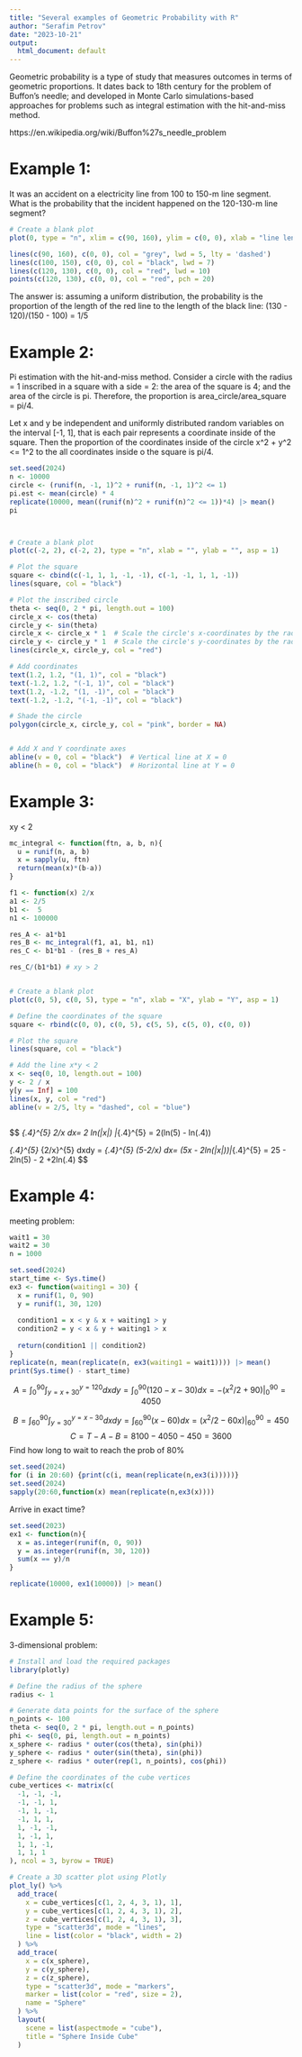 ```yaml
---
title: "Several examples of Geometric Probability with R"
author: "Serafim Petrov"
date: "2023-10-21"
output:
  html_document: default
---
```


Geometric probability is a type of study that measures outcomes in terms of geometric proportions. It dates back to 18th century for the problem of Buffon's needle; and developed in Monte Carlo simulations-based approaches for problems such as integral estimation with the hit-and-miss method.

https://en.wikipedia.org/wiki/Buffon%27s_needle_problem

# Example 1:
It was an accident on a electricity line from 100 to 150-m line segment. What is the probability that the incident happened on the 120-130-m line segment?


```r
# Create a blank plot
plot(0, type = "n", xlim = c(90, 160), ylim = c(0, 0), xlab = "line length in meters", ylab = "")

lines(c(90, 160), c(0, 0), col = "grey", lwd = 5, lty = 'dashed')
lines(c(100, 150), c(0, 0), col = "black", lwd = 7)
lines(c(120, 130), c(0, 0), col = "red", lwd = 10)
points(c(120, 130), c(0, 0), col = "red", pch = 20)

```

The answer is: assuming a uniform distribution, the probability is the proportion of the length of the red line to the length of the black line: (130 - 120)/(150 - 100) = 1/5


# Example 2:
Pi estimation with the hit-and-miss method. Consider a circle with the radius = 1 inscribed in a square with a side = 2: the area of the square is 4; and the area of the circle is pi. Therefore, the proportion is area_circle/area_square = pi/4. 

Let x and y be independent and uniformly distributed random variables on the interval [-1, 1], that is each pair represents a coordinate inside of the square. Then the proportion of the coordinates inside of the circle x^2 + y^2 <= 1^2 to the all coordinates inside o the square is pi/4.

```r
set.seed(2024)
n <- 10000
circle <- (runif(n, -1, 1)^2 + runif(n, -1, 1)^2 <= 1)
pi.est <- mean(circle) * 4
replicate(10000, mean((runif(n)^2 + runif(n)^2 <= 1))*4) |> mean()
pi



# Create a blank plot
plot(c(-2, 2), c(-2, 2), type = "n", xlab = "", ylab = "", asp = 1)

# Plot the square
square <- cbind(c(-1, 1, 1, -1, -1), c(-1, -1, 1, 1, -1))
lines(square, col = "black")

# Plot the inscribed circle
theta <- seq(0, 2 * pi, length.out = 100)
circle_x <- cos(theta)
circle_y <- sin(theta)
circle_x <- circle_x * 1  # Scale the circle's x-coordinates by the radius
circle_y <- circle_y * 1  # Scale the circle's y-coordinates by the radius
lines(circle_x, circle_y, col = "red")

# Add coordinates
text(1.2, 1.2, "(1, 1)", col = "black")
text(-1.2, 1.2, "(-1, 1)", col = "black")
text(1.2, -1.2, "(1, -1)", col = "black")
text(-1.2, -1.2, "(-1, -1)", col = "black")

# Shade the circle
polygon(circle_x, circle_y, col = "pink", border = NA)


# Add X and Y coordinate axes
abline(v = 0, col = "black")  # Vertical line at X = 0
abline(h = 0, col = "black")  # Horizontal line at Y = 0
```


<!-- # Example 3: -->

<!-- x + y < 2 -->

<!-- ```{r} -->
<!-- # Create a blank plot -->
<!-- plot(c(0, 5), c(0, 5), type = "n", xlab = "", ylab = "", asp = 1) -->

<!-- # Define the coordinates of the square -->
<!-- square <- rbind(c(0, 0), c(0, 5), c(5, 5), c(5, 0), c(0, 0)) -->

<!-- # Plot the square -->
<!-- lines(square, col = "black") -->

<!-- # Add the line x*y < 2 -->
<!-- x <- seq(0, 10, length.out = 100) -->
<!-- y <- 2-x -->
<!-- y[y == Inf] = 100 -->
<!-- lines(x, y, col = "red") -->
<!-- ``` -->


# Example 3:
xy < 2

```r
mc_integral <- function(ftn, a, b, n){
  u = runif(n, a, b)
  x = sapply(u, ftn)
  return(mean(x)*(b-a))
}

f1 <- function(x) 2/x
a1 <- 2/5
b1 <-  5
n1 <- 100000

res_A <- a1*b1
res_B <- mc_integral(f1, a1, b1, n1)
res_C <- b1*b1 - (res_B + res_A)

res_C/(b1*b1) # xy > 2


# Create a blank plot
plot(c(0, 5), c(0, 5), type = "n", xlab = "X", ylab = "Y", asp = 1)

# Define the coordinates of the square
square <- rbind(c(0, 0), c(0, 5), c(5, 5), c(5, 0), c(0, 0))

# Plot the square
lines(square, col = "black")

# Add the line x*y < 2
x <- seq(0, 10, length.out = 100)
y <- 2 / x
y[y == Inf] = 100
lines(x, y, col = "red")
abline(v = 2/5, lty = "dashed", col = "blue")



```

$$
\int_{.4}^{5} 2/x dx= 2 ln(|x|) |_{.4}^{5} = 2(ln(5) - ln(.4)) \approx 5.051457

$$
$$
\int_{.4}^{5} \int_{2/x}^{5} dxdy = \int_{.4}^{5} (5-2/x) dx= (5x - 2ln(|x|))|_{.4}^{5} = 
25 - 2ln(5) - 2 +2ln(.4) \approx 17.94854
$$


# Example 4:
meeting problem: 


```r
wait1 = 30
wait2 = 30
n = 1000

set.seed(2024)
start_time <- Sys.time()
ex3 <- function(waiting1 = 30) {
  x = runif(1, 0, 90)
  y = runif(1, 30, 120)
  
  condition1 = x < y & x + waiting1 > y
  condition2 = y < x & y + waiting1 > x
  
  return(condition1 || condition2)
}
replicate(n, mean(replicate(n, ex3(waiting1 = wait1)))) |> mean()
print(Sys.time() - start_time)


```


$$
A = \int_{0}^{90} \int_{y=x+30}^{y=120} dxdy= \int_{0}^{90} (120 -x-30)dx = -(x^2/2 +90)|_{0}^{90} = 4050
$$

$$
B = \int_{60}^{90}\int_{y=30}^{y=x-30}dxdy = \int_{60}^{90} (x-60) dx = (x^2/2 - 60x)|_{60}^{90} = 450 
$$
$$
C = T - A - B = 8100 - 4050 - 450 = 3600
$$
Find how long to wait to reach the prob of 80%

```r
set.seed(2024)
for (i in 20:60) {print(c(i, mean(replicate(n,ex3(i)))))}
set.seed(2024)
sapply(20:60,function(x) mean(replicate(n,ex3(x))))
```


Arrive in exact time?


```r
set.seed(2023)
ex1 <- function(n){
  x = as.integer(runif(n, 0, 90))
  y = as.integer(runif(n, 30, 120))
  sum(x == y)/n 
}

replicate(10000, ex1(10000)) |> mean()

```











# Example 5:
3-dimensional problem:

```r
# Install and load the required packages
library(plotly)

# Define the radius of the sphere
radius <- 1

# Generate data points for the surface of the sphere
n_points <- 100
theta <- seq(0, 2 * pi, length.out = n_points)
phi <- seq(0, pi, length.out = n_points)
x_sphere <- radius * outer(cos(theta), sin(phi))
y_sphere <- radius * outer(sin(theta), sin(phi))
z_sphere <- radius * outer(rep(1, n_points), cos(phi))

# Define the coordinates of the cube vertices
cube_vertices <- matrix(c(
  -1, -1, -1,
  -1, -1, 1,
  -1, 1, -1,
  -1, 1, 1,
  1, -1, -1,
  1, -1, 1,
  1, 1, -1,
  1, 1, 1
), ncol = 3, byrow = TRUE)

# Create a 3D scatter plot using Plotly
plot_ly() %>%
  add_trace(
    x = cube_vertices[c(1, 2, 4, 3, 1), 1],
    y = cube_vertices[c(1, 2, 4, 3, 1), 2],
    z = cube_vertices[c(1, 2, 4, 3, 1), 3],
    type = "scatter3d", mode = "lines",
    line = list(color = "black", width = 2)
  ) %>%
  add_trace(
    x = c(x_sphere),
    y = c(y_sphere),
    z = c(z_sphere),
    type = "scatter3d", mode = "markers",
    marker = list(color = "red", size = 2),
    name = "Sphere"
  ) %>%
  layout(
    scene = list(aspectmode = "cube"),
    title = "Sphere Inside Cube"
  )
```


